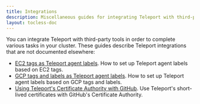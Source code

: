 ```yaml
---
title: Integrations
description: Miscellaneous guides for integrating Teleport with third-party tools.
layout: tocless-doc
---
```


You can integrate Teleport with third-party tools in order to complete various
tasks in your cluster. These guides describe Teleport integrations that are not
documented elsewhere:

  - [EC2 tags as Teleport agent labels](./guides/ec2-tags.mdx). How to set up
    Teleport agent labels based on EC2 tags.
  - [GCP tags and labels as Teleport agent labels](./guides/gcp-tags.mdx). How
    to set up Teleport agent labels based on GCP tags and labels.
  - [Using Teleport's Certificate Authority with
    GitHub](./guides/ssh-key-extensions.mdx). Use Teleport's short-lived
    certificates with GitHub's Certificate Authority.
